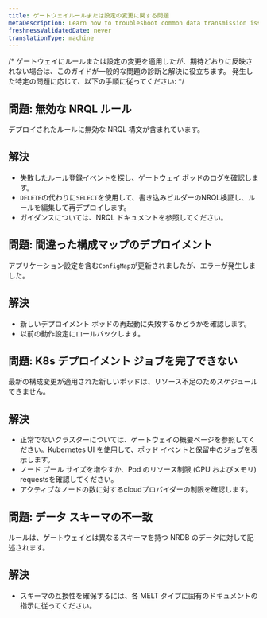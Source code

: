 ```yaml
---
title: ゲートウェイルールまたは設定の変更に関する問題
metaDescription: Learn how to troubleshoot common data transmission issues related to with Pipeline Control gateway rule or settings changes.
freshnessValidatedDate: never
translationType: machine
---
```


/\* ゲートウェイにルールまたは設定の変更を適用したが、期待どおりに反映されない場合は、このガイドが一般的な問題の診断と解決に役立ちます。 発生した特定の問題に応じて、以下の手順に従ってください: \*/

## 問題: 無効な NRQL ルール

デプロイされたルールに無効な NRQL 構文が含まれています。

## 解決

* 失敗したルール登録イベントを探し、ゲートウェイ ポッドのログを確認します。
* `DELETE`の代わりに`SELECT`を使用して、書き込みビルダーのNRQL検証し、ルールを編集して再デプロイします。
* ガイダンスについては、NRQL ドキュメントを参照してください。

## 問題: 間違った構成マップのデプロイメント

アプリケーション設定を含む`ConfigMap`が更新されましたが、エラーが発生しました。

## 解決

* 新しいデプロイメント ポッドの再起動に失敗するかどうかを確認します。
* 以前の動作設定にロールバックします。

## 問題: K8s デプロイメント ジョブを完了できない

最新の構成変更が適用された新しいポッドは、リソース不足のためスケジュールできません。

## 解決

* 正常でないクラスターについては、ゲートウェイの概要ページを参照してください。Kubernetes UI を使用して、ポッド イベントと保留中のジョブを表示します。
* ノード プール サイズを増やすか、Pod のリソース制限 (CPU およびメモリ) requestsを確認してください。
* アクティブなノードの数に対するcloudプロバイダーの制限を確認します。

## 問題: データ スキーマの不一致

ルールは、ゲートウェイとは異なるスキーマを持つ NRDB のデータに対して記述されます。

## 解決

* スキーマの互換性を確保するには、各 MELT タイプに固有のドキュメントの指示に従ってください。